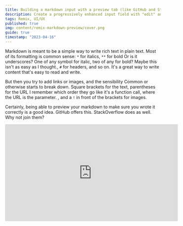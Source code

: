 ```yaml
---
title: Building a markdown input with a preview tab (like GitHub and Stack Overflow) with Remix
description: Create a progressively enhanced input field with "edit" and "preview" tabs like GitHub and Stack Overflow. Use Remix's useFetcher hook to render the markdown server-side. Set shouldRevalidate to false to make tab-switching instant.
tags: Remix, UI/UX
published: true
img: content/remix-markdown-preview/cover.png
guide: true
timestamp: "2023-04-16"
---
```


Markdown is meant to be a simple way to write rich text in plain text. Most of its formatting is common sense: `*` for italics, `**` for bold<SideNote> Or is it underscores? One of any symbol for italic, two of any for bold? Maybe this isn't as easy as I thought.</SideNote>, `#` for headers, and so on. It's a great way to write content that's easy to read and write.

But then you try to add links or images, and the sensibility<SideNote> Common or otherwise</SideNote> starts to break down. Square brackets for the text, parentheses for the URL<SideNote> I remember which order they go like it's a function call, where the URL is the parameter. </SideNote>, and a `!` in front of the brackets for images.

Certainly, being able to preview your markdown to make sure you wrote it correctly is a good idea. GitHub offers this. StackOverflow does as well. Why not join them?

<div>
  <iframe
    className="mx-auto max-w-full"
    width="560"
    height="315"
    src="https://www.youtube.com/embed/uK6cv_lzQwk"
    title="YouTube video player"
    frameBorder="0"
    allow="accelerometer; autoplay; clipboard-write; encrypted-media; gyroscope; picture-in-picture; web-share"
    allowFullscreen
  />
</div>

## Rendering markdown into HTML

There are a **lot** of markdown parsers out there, and they are all more or less interchangeable. The one I like is [femark](https://github.com/benwis/femark) on account of it being insanely fast.

Despite its speed, we still don't want to render the same markdown more than once. This is a good use-case for a server-side cache. If we try to render the same markdown twice, we can just return the cached result.

Create a new file `markdown.server.ts`<SideNote> By marking it as `.server`, it will be excluded from the client bundle. </SideNote> and add the following code.

```ts
import { processMarkdownToHtml as processMarkdownToHtmlImpl } from "@benwis/femark"

import Lrucache from "lru-cache"

const cache = new Lrucache({
  ttl: 1000 * 60,
  maxSize: 1024,
  sizeCalculation: (value) =>
    Buffer.byteLength(JSON.stringify(value)),
})

function cachify<TArgs, TReturn>(
  fn: (args: TArgs) => TReturn,
) {
  return function (args: TArgs): TReturn {
    if (cache.has(args)) {
      return cache.get(args) as TReturn
    }
    const result = fn(args)
    cache.set(args, result)
    return result
  }
}

export const processMarkdownToHtml = cachify(
  processMarkdownToHtmlImpl,
)
```

This will power the endpoint that we'll use to render markdown into HTML. Create a new action in a route of your choice and add the following code.

```ts
import { processMarkdownToHtml } from "./markdown.server"

export async function action({
  params,
  request,
}: ActionArgs) {
  const formData = await request.formData()
  const description = formData.get("description") || ""

  const html = processMarkdownToHtml(
    description.toString().trim(),
  )

  // Optionally, store this in a database
  // const id = params.id as string
  // db[id].description = description.toString()
  // db[id].preview = html.content

  return new Response(html.content, {
    status: 200,
    headers: {
      "Content-Type": "text/html",
    },
  })
}
```

Sending markdown to this endpoint should successfully return the HTML.

## Thinking in progressive enhancement

Progressive enhancement means our page should be interactive before javascript loads on the client, to make it compatible with devices that have javascript disabled or when javascript fails to load for one of many reasons.<SideNote> As noted by [Jason Godesky, scripts fail to load on between 1% and 3% of all visits.](https://scribe.rip/@jason.godesky/when-javascript-fails-52eef47e90db). </SideNote>

If we were building this without javascript, what would that look like?

- The textarea would need to be a form and have a submit button
- The tabs would need to be links<SideNote> This could **also** be a form. We can do lots of forms. </SideNote> that set a query parameter to `?tab=edit` or `?tab=preview`
- The preview would need to be rendered server-side

Those requirements set the general approach, and then we can think about what javascript would add to the experience.

- When the user finishes typing, send the markdown to the server to render the preview automatically
- Update the preview tab with the up-to-date content
- We can change tabs client-side without a page reload

## Writing an auto-submitting form

The best way to make a form submit automatically is with Remix's `useFetcher()` hook.<SideNote> More details on this at [my autosaving forms in Remix article](/content/remix-form-autosave). </SideNote>

Use `fetcher.Form` and add a callback to make it submit on change.

Don't forget to include a regular submit button so that the form can be submitted without javascript.<SideNote> If there's only one input in the form, you can use the `Enter` key to submit the form even without a submit button. </SideNote>

```tsx
export default function Example() {
  const fetcher = useFetcher()

  return (
    <div>
      <fetcher.Form
        method="POST"
        onChange={(e) => {
          fetcher.submit(e.currentTarget, {
            replace: true,
          })
        }}
      >
        <label htmlFor="description">Description</label>

        <textarea
          id="description"
          name="description"
          rows={8}
          defaultValue={description || ""}
        />

        <div>
          <button type="submit">Save</button>
        </div>
      </fetcher.Form>
    </div>
  )
}
```

## Displaying the HTML preview

We can use the `fetcher.data` property to get the response from the server.

Some markdown solutions will just return JSON you can pass directly into a React component, but `femark` returns HTML. We can use `dangerouslySetInnerHTML` to render it.

```tsx
export default function Example() {
  const fetcher = useFetcher()

  return (
    <div>
      {/* Previous code for the fetcher.Form */}

      <div
        dangerouslySetInnerHTML={{
          __html: fetcher.data,
        }}
      />
    </div>
  )
}
```

## Tabbing between edit and preview mode

The tabs will be simple links to the same page with the query parameter changed.

```tsx
export default function Example() {
  const fetcher = useFetcher()
  const [searchParams] = useSearchParams({ tab: "edit" })

  return (
    <div>
      <div>
        <Link to="?tab=edit">Edit</Link>
        <Link to="?tab=preview"> Preview </Link>
      </div>

      {searchParams.get("tab") === "edit" ? (
        <fetcher.Form />
      ) : (
        <div
          dangerouslySetInnerHTML={{
            __html: fetcher.data,
          }}
        />
      )}
    </div>
  )
}
```

Depending on how you've built out your project, this will probably be quite slow. On every navigation, Remix is running the matching loaders to revalidate the data.

Since we know there's nothing happening on these tab changes that requires revalidating every upstream loader, we can tell Remix not to run the loaders again.

Create a `shouldRevalidate` function in your route, and return false if the only changes have been the query parameters.<SideNote> You may want to add a similar one to your root loader. More info in the [docs on shouldRevalidate](https://remix.run/docs/en/main/route/should-revalidate#never-reloading-the-root). </SideNote>

```tsx
export const shouldRevalidate: ShouldRevalidateFunction = ({
  currentUrl,
  nextUrl,
}) => {
  if (currentUrl.pathname === nextUrl.pathname) {
    return false
  }

  return true
}
```

